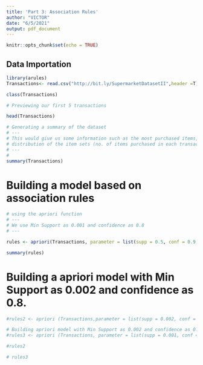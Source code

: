 ---
title: 'Part 3: Association Rules'
author: "VICTOR"
date: "6/5/2021"
output: pdf_document
---

```{r setup, include=FALSE}
knitr::opts_chunk$set(echo = TRUE)
```


## Data Importation
```{r  data, include=TRUE}
library(arules)
Transactions<- read.csv("http://bit.ly/SupermarketDatasetII",header =T)

class(Transactions)

# Previewing our first 5 transactions

head(Transactions)

# Generating a summary of the dataset
# ---
# This would give us some information such as the most purchased items, 
# distribution of the item sets (no. of items purchased in each transaction), etc.
# ---
# 
summary(Transactions)
```
# Building a model based on association rules 
```{r rules, include=TRUE,echo = FALSE}

# using the apriori function 
# ---
# We use Min Support as 0.001 and confidence as 0.8
# ---

rules <- apriori(Transactions, parameter = list(supp = 0.5, conf = 0.9, target = "rules"))

summary(rules)
```

# Building a apriori model with Min Support as 0.002 and confidence as 0.8.

```{r other apriori, include=TRUE,echo = FALSE}

#rules2 <- apriori (Transactions,parameter = list(supp = 0.002, conf = 0.8)) 

# Building apriori model with Min Support as 0.002 and confidence as 0.6.
#rules3 <- apriori (Transactions, parameter = list(supp = 0.001, conf = 0.6)) 

#rules2

# rules3
```
